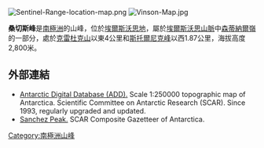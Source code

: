 [[Image:Sentinel-Range-location-map.png|thumb]]
[[Image:Vinson-Map.jpg|thumb]]

{{Coord|78|38|S|85|00|W|source:GNIS|display=title}}

'''桑切斯峰'''是[[南極洲|南極洲]]的山峰，位於[[埃爾斯沃思地|埃爾斯沃思地]]，屬於[[埃爾斯沃思山脈|埃爾斯沃思山脈]]中[[森蒂納爾嶺|森蒂納爾嶺]]的一部分，處於[[克雷杜克山|克雷杜克山]]以東4公里和[[斯托爾尼克峰|斯托爾尼克峰]]以西1.87公里，海拔高度2,800米。

==外部連結==
* [http://www.add.scar.org Antarctic Digital Database (ADD).] {{Wayback|url=http://www.add.scar.org/ |date=20170305000653 }} Scale 1:250000 topographic map of Antarctica. Scientific Committee on Antarctic Research (SCAR). Since 1993, regularly upgraded and updated.
* [https://data.aad.gov.au/aadc/gaz/scar/display_name.cfm?gaz_id=136317 Sanchez Peak.] SCAR Composite Gazetteer of Antarctica.

{{DEFAULTSORT:Sanchez Peak}}
[[Category:南極洲山峰|Category:南極洲山峰]]


{{EllsworthLand-geo-stub}}